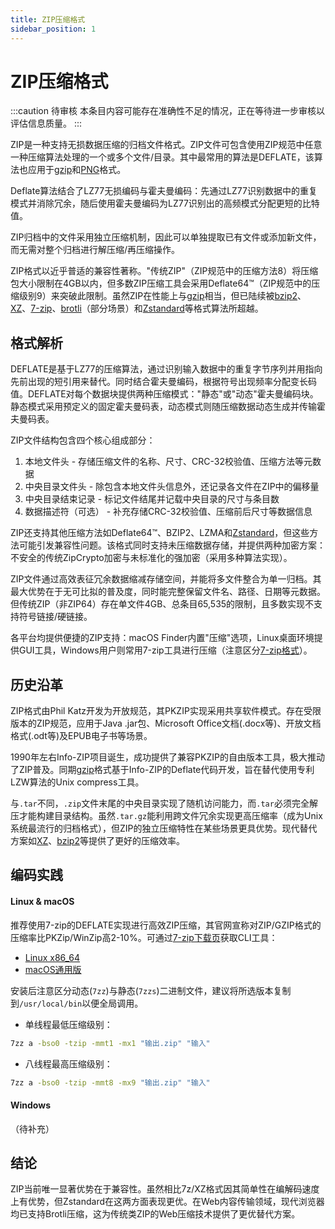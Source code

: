 ```yaml
---
title: ZIP压缩格式
sidebar_position: 1
---
```


# ZIP压缩格式

:::caution 待审核
本条目内容可能存在准确性不足的情况，正在等待进一步审核以评估信息质量。
:::

ZIP是一种支持无损数据压缩的归档文件格式。ZIP文件可包含使用ZIP规范中任意一种压缩算法处理的一个或多个文件/目录。其中最常用的算法是DEFLATE，该算法也应用于[gzip](../data/gzip.mdx)和[PNG](../images/PNG.mdx)格式。

Deflate算法结合了LZ77无损编码与霍夫曼编码：先通过LZ77识别数据中的重复模式并消除冗余，随后使用霍夫曼编码为LZ77识别出的高频模式分配更短的比特值。

ZIP归档中的文件采用独立压缩机制，因此可以单独提取已有文件或添加新文件，而无需对整个归档进行解压缩/再压缩操作。

ZIP格式以近乎普适的兼容性著称。"传统ZIP"（ZIP规范中的压缩方法8）将压缩包大小限制在4GB以内，但多数ZIP压缩工具会采用Deflate64™（ZIP规范中的压缩级别9）来突破此限制。虽然ZIP在性能上与[gzip](../data/gzip.mdx)相当，但已陆续被[bzip2](../data/bzip2.mdx)、[XZ](../data/xz.mdx)、[7-zip](../data/7z.mdx)、[brotli](../data/brotli.mdx)（部分场景）和[Zstandard](../data/zstd.mdx)等格式算法所超越。

## 格式解析

DEFLATE是基于LZ77的压缩算法，通过识别输入数据中的重复字节序列并用指向先前出现的短引用来替代。同时结合霍夫曼编码，根据符号出现频率分配变长码值。DEFLATE对每个数据块提供两种压缩模式："静态"或"动态"霍夫曼编码块。静态模式采用预定义的固定霍夫曼码表，动态模式则随压缩数据动态生成并传输霍夫曼码表。

ZIP文件结构包含四个核心组成部分：
1. 本地文件头 - 存储压缩文件的名称、尺寸、CRC-32校验值、压缩方法等元数据
2. 中央目录文件头 - 除包含本地文件头信息外，还记录各文件在ZIP中的偏移量
3. 中央目录结束记录 - 标记文件结尾并记载中央目录的尺寸与条目数
4. 数据描述符（可选） - 补充存储CRC-32校验值、压缩前后尺寸等数据信息

ZIP还支持其他压缩方法如Deflate64™、BZIP2、LZMA和[Zstandard](../data/zstd.mdx)，但这些方法可能引发兼容性问题。该格式同时支持未压缩数据存储，并提供两种加密方案：不安全的传统ZipCrypto加密与未标准化的强加密（采用多种算法实现）。

ZIP文件通过高效表征冗余数据缩减存储空间，并能将多文件整合为单一归档。其最大优势在于无可比拟的普及度，同时能完整保留文件名、路径、日期等元数据。但传统ZIP（非ZIP64）存在单文件4GB、总条目65,535的限制，且多数实现不支持符号链接/硬链接。

各平台均提供便捷的ZIP支持：macOS Finder内置"压缩"选项，Linux桌面环境提供GUI工具，Windows用户则常用7-zip工具进行压缩（注意区分[7-zip格式](../data/7z.mdx)）。

## 历史沿革

ZIP格式由Phil Katz开发为开放规范，其PKZIP实现采用共享软件模式。存在受限版本的ZIP规范，应用于Java .jar包、Microsoft Office文档(.docx等)、开放文档格式(.odt等)及EPUB电子书等场景。

1990年左右Info-ZIP项目诞生，成功提供了兼容PKZIP的自由版本工具，极大推动了ZIP普及。同期[gzip](../data/gzip.mdx)格式基于Info-ZIP的Deflate代码开发，旨在替代使用专利LZW算法的Unix compress工具。

与`.tar`不同，`.zip`文件末尾的中央目录实现了随机访问能力，而`.tar`必须完全解压才能构建目录结构。虽然`.tar.gz`能利用跨文件冗余实现更高压缩率（成为Unix系统最流行的归档格式），但ZIP的独立压缩特性在某些场景更具优势。现代替代方案如[XZ](../data/xz.mdx)、[bzip2](../data/bzip2.mdx)等提供了更好的压缩效率。

## 编码实践

#### Linux & macOS

推荐使用7-zip的DEFLATE实现进行高效ZIP压缩，其官网宣称对ZIP/GZIP格式的压缩率比PKZip/WinZip高2-10%。可通过[7-zip下载页](https://www.7-zip.org/download.html)获取CLI工具：
- [Linux x86_64](https://www.7-zip.org/a/7z2301-linux-x64.tar.xz)
- [macOS通用版](https://www.7-zip.org/a/7z2301-mac.tar.xz)

安装后注意区分动态(`7zz`)与静态(`7zzs`)二进制文件，建议将所选版本复制到`/usr/local/bin`以便全局调用。

- 单线程最低压缩级别：
```bash
7zz a -bso0 -tzip -mmt1 -mx1 "输出.zip" "输入"
```

- 八线程最高压缩级别：
```bash
7zz a -bso0 -tzip -mmt8 -mx9 "输出.zip" "输入"
```

#### Windows

（待补充）

## 结论

ZIP当前唯一显著优势在于兼容性。虽然相比7z/XZ格式因其简单性在编解码速度上有优势，但Zstandard在这两方面表现更优。在Web内容传输领域，现代浏览器均已支持Brotli压缩，这为传统类ZIP的Web压缩技术提供了更优替代方案。